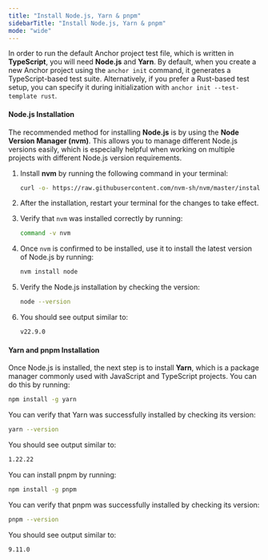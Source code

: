 ```yaml
---
title: "Install Node.js, Yarn & pnpm"
sidebarTitle: "Install Node.js, Yarn & pnpm"
mode: "wide"
---
```


In order to run the default Anchor project test file, which is written in **TypeScript**, you will need **Node.js** and **Yarn**. By default, when you create a new Anchor project using the `anchor init` command, it generates a TypeScript-based test suite. Alternatively, if you prefer a Rust-based test setup, you can specify it during initialization with `anchor init --test-template rust`.

#### Node.js Installation

The recommended method for installing **Node.js** is by using the **Node Version Manager (nvm)**. This allows you to manage different Node.js versions easily, which is especially helpful when working on multiple projects with different Node.js version requirements.

1.  Install **nvm** by running the following command in your terminal:

    ```bash
    curl -o- https://raw.githubusercontent.com/nvm-sh/nvm/master/install.sh | bash
    ```
2. After the installation, restart your terminal for the changes to take effect.
3.  Verify that `nvm` was installed correctly by running:

    ```bash
    command -v nvm
    ```
4.  Once `nvm` is confirmed to be installed, use it to install the latest version of Node.js by running:

    ```bash
    nvm install node
    ```
5.  Verify the Node.js installation by checking the version:

    ```bash
    node --version
    ```
6.  You should see output similar to:

    ```bash
    v22.9.0
    ```

#### Yarn and pnpm Installation

Once Node.js is installed, the next step is to install **Yarn**, which is a package manager commonly used with JavaScript and TypeScript projects. You can do this by running:

```bash
npm install -g yarn
```

You can verify that Yarn was successfully installed by checking its version:

```bash
yarn --version
```

You should see output similar to:

```bash
1.22.22
```

You can install pnpm by running:

```bash
npm install -g pnpm
```

You can verify that pnpm was successfully installed by checking its version:

```bash
pnpm --version
```

You should see output similar to:

```bash
9.11.0
```


